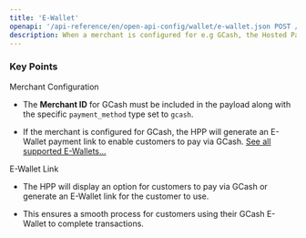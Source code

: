 ```yaml
---
title: 'E-Wallet'
openapi: '/api-reference/en/open-api-config/wallet/e-wallet.json POST /api/v1/server-to-server-interface/hpp/generate/link'
description: When a merchant is configured for e.g GCash, the Hosted Payment Page (HPP) can generate an E-Wallet link that allows customers to complete their transaction using the GCash payment method.
---
```


### Key Points

<Info>
  Merchant Configuration

  * The **Merchant ID** for GCash must be included in the payload along with the specific `payment_method` type set to `gcash`.

  * If the merchant is configured for GCash, the HPP will generate an E-Wallet payment link to enable customers to pay via GCash. [See all supported E-Wallets...](/documentation/paymentmethods/ewallets)

  E-Wallet Link

  * The HPP will display an option for customers to pay via GCash or generate an E-Wallet link for the customer to use.

  * This ensures a smooth process for customers using their GCash E-Wallet to complete transactions.
</Info>